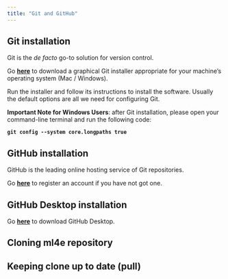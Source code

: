 ```yaml
---
title: "Git and GitHub"
---
```

  

## Git installation

Git is the *de facto* go-to solution for version control.

Go [**here**](http://git-scm.com/downloads) to download a graphical Git installer appropriate for your machine’s operating system (Mac / Windows).

Run the installer and follow its instructions to install the software. Usually the default options are all we need for configuring Git.

**Important Note for Windows Users**: after Git installation, please open your command-line terminal and run the following code:
  
**`git config --system core.longpaths true`**
  
  
## GitHub installation
  
GitHub is the leading online hosting service of Git repositories.

Go [**here**](http://github.com) to register an account if you have not got one.

## GitHub Desktop installation

Go [**here**](https://desktop.github.com/) to download GitHub Desktop.

## Cloning ml4e repository


## Keeping clone up to date (pull)


